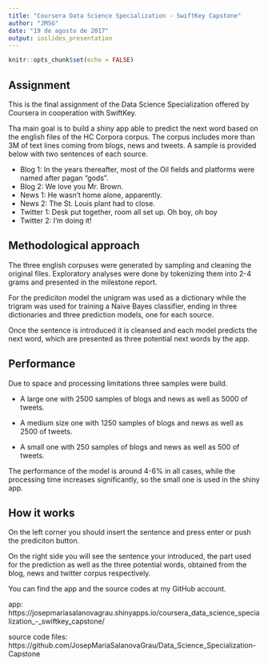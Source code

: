 ---
title: "Coursera Data Science Specialization - SwiftKey Capstone"
author: "JMSG"
date: "19 de agosto de 2017"
output: ioslides_presentation
---

```{r setup, include=FALSE}
knitr::opts_chunk$set(echo = FALSE)
```

## Assignment
This is the final assignment of the Data Science Specialization offered by Coursera in cooperation with SwiftKey.

Tha main goal is to build a shiny app able to predict the next word based on the english files of the HC Corpora corpus. The corpus includes more than 3M of text lines coming from blogs, news and tweets. A sample is provided below with two sentences of each source.

- Blog 1: In the years thereafter, most of the Oil fields and platforms were named after pagan "gods".
- Blog 2: We love you Mr. Brown.
- News 1: He wasn't home alone, apparently.
- News 2: The St. Louis plant had to close.
- Twitter 1: Desk put together, room all set up. Oh boy, oh boy
- Twitter 2: I'm doing it!

## Methodological approach
The three english corpuses were generated by sampling and cleaning the original files. Exploratory analyses were done by tokenizing them into 2-4 grams and presented in the milestone report.

For the prediciton model the unigram was used as a dictionary while the trigram was used for training a Naive Bayes classifier, ending in three dictionaries and three prediction models, one for each source.

Once the sentence is introduced it is cleansed and each model predicts the next word, which are presented as three potential next words by the app.


## Performance
Due to space and processing limitations three samples were build.

- A large one with 2500 samples of blogs and news as well as 5000 of tweets. 

- A medium size one with 1250 samples of blogs and news as well as 2500 of tweets. 

- A small one with 250 samples of blogs and news as well as 500 of tweets. 

The performance of the model is around 4-6% in all cases, while the processing time increases significantly, so the small one is used in the shiny app.


## How it works
On the left corner you should insert the sentence and press enter or push the prediciton button.

On the right side you will see the sentence your introduced, the part used for the prediction as well as the three potential words, obtained from the blog, news and twitter corpus respectively. 

You can find the app and the source codes at my GitHub account.

app: https://josepmariasalanovagrau.shinyapps.io/coursera_data_science_specialization_-_swiftkey_capstone/

source code files: https://github.com/JosepMariaSalanovaGrau/Data_Science_Specialization-Capstone
